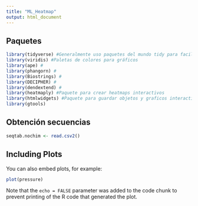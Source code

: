 ```yaml
---
title: "ML_Heatmap"
output: html_document
---
```


## Paquetes
```r
library(tidyverse) #Generalmente uso paquetes del mundo tidy para facilitar el orden y flujo de trabajo
library(viridis) #Paletas de colores para gráficos
library(ape) #
library(phangorn) #
library(Biostrings) #
library(DECIPHER) #
library(dendextend) #
library(heatmaply) #Paquete para crear heatmaps interactivos
library(htmlwidgets) #Paquete para guardar objetos y graficos interactivos
library(gtools)
```

## Obtención secuencias
```r
seqtab.nochim <- read.csv2()
```

## Including Plots

You can also embed plots, for example:

```r
plot(pressure)
```

Note that the `echo = FALSE` parameter was added to the code chunk to prevent printing of the R code that generated the plot.
